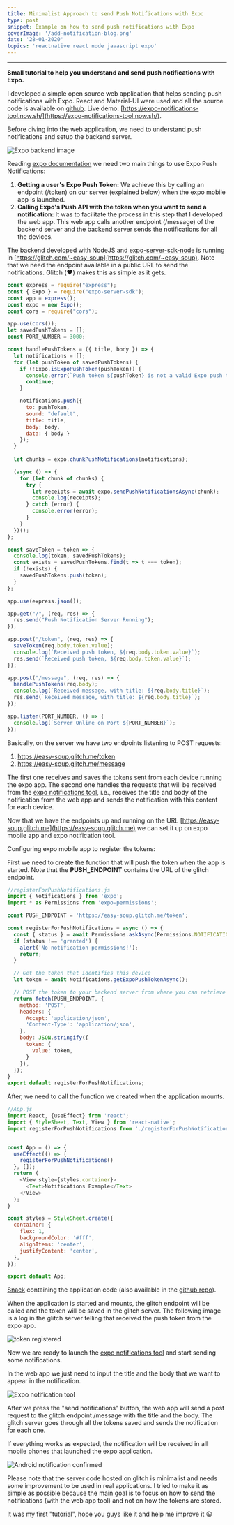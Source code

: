 ```yaml
---
title: Minimalist Approach to send Push Notifications with Expo
type: post
snippet: Example on how to send push notifications with Expo
coverImage: '/add-notification-blog.png'
date: '28-01-2020'
topics: 'reactnative react node javascript expo'
---
```


___

**Small tutorial to help you understand and send push notifications with Expo.**

I developed a simple open source web application that helps sending push notifications with Expo. React and Material-UI were used and all the source code is available on [github](https://github.com/jose-donato/expo-notifications-tool). Live demo: [https://expo-notifications-tool.now.sh/](https://expo-notifications-tool.now.sh/).

Before diving into the web application, we need to understand push notifications and setup the backend server.

![Expo backend image](https://i.imgur.com/wIVQJjm.png)

Reading [expo documentation](https://docs.expo.io/versions/latest/guides/push-notifications/) we need two main things to use Expo Push Notifications:

1. **Getting a user's Expo Push Token:**
We achieve this by calling an endpoint (/token) on our server (explained below) when the expo mobile app is launched.
2. **Calling Expo's Push API with the token when you want to send a notification:**
It was to facilitate the process in this step that I developed the web app. This web app calls another endpoint (/message) of the backend server and the backend server sends the notifications for all the devices.




The backend developed with NodeJS and [expo-server-sdk-node](https://github.com/expo/expo-server-sdk-node) is running in [https://glitch.com/~easy-soup](https://glitch.com/~easy-soup). Note that we need the endpoint available in a public URL to send the notifications. Glitch (❤️) makes this as simple as it gets. 

```javascript
const express = require("express");
const { Expo } = require("expo-server-sdk");
const app = express();
const expo = new Expo();
const cors = require("cors");

app.use(cors());
let savedPushTokens = [];
const PORT_NUMBER = 3000;

const handlePushTokens = ({ title, body }) => {
  let notifications = [];
  for (let pushToken of savedPushTokens) {
    if (!Expo.isExpoPushToken(pushToken)) {
      console.error(`Push token ${pushToken} is not a valid Expo push token`);
      continue;
    }

    notifications.push({
      to: pushToken,
      sound: "default",
      title: title,
      body: body,
      data: { body }
    });
  }
  
  let chunks = expo.chunkPushNotifications(notifications);

  (async () => {
    for (let chunk of chunks) {
      try {
        let receipts = await expo.sendPushNotificationsAsync(chunk);
        console.log(receipts);
      } catch (error) {
        console.error(error);
      }
    }
  })();
};

const saveToken = token => {
  console.log(token, savedPushTokens);
  const exists = savedPushTokens.find(t => t === token);
  if (!exists) {
    savedPushTokens.push(token);
  }
};

app.use(express.json());

app.get("/", (req, res) => {
  res.send("Push Notification Server Running");
});

app.post("/token", (req, res) => {
  saveToken(req.body.token.value);
  console.log(`Received push token, ${req.body.token.value}`);
  res.send(`Received push token, ${req.body.token.value}`);
});

app.post("/message", (req, res) => {
  handlePushTokens(req.body);
  console.log(`Received message, with title: ${req.body.title}`);
  res.send(`Received message, with title: ${req.body.title}`);
});

app.listen(PORT_NUMBER, () => {
  console.log(`Server Online on Port ${PORT_NUMBER}`);
});
```
Basically, on the server we have two endpoints listening to POST requests:
1. https://easy-soup.glitch.me/token
2. https://easy-soup.glitch.me/message

The first one receives and saves the tokens sent from each device running the expo app.
The second one handles the requests that will be received from the [expo notifications tool](https://expo-notifications-tool.now.sh/), i.e., receives the title and body of the notification from the web app and sends the notification with this content for each device.

Now that we have the endpoints up and running on the URL [https://easy-soup.glitch.me](https://easy-soup.glitch.me) we can set it up on expo mobile app and expo notification tool.


Configuring expo mobile app to register the tokens:

First we need to create the function that will push the token when the app is started. Note that the **PUSH_ENDPOINT** contains the URL of the glitch endpoint.

```javascript
//registerForPushNotifications.js
import { Notifications } from 'expo';
import * as Permissions from 'expo-permissions';

const PUSH_ENDPOINT = 'https://easy-soup.glitch.me/token';

const registerForPushNotifications = async () => {
  const { status } = await Permissions.askAsync(Permissions.NOTIFICATIONS);
  if (status !== 'granted') {
    alert('No notification permissions!');
    return;
  }

  // Get the token that identifies this device
  let token = await Notifications.getExpoPushTokenAsync();

  // POST the token to your backend server from where you can retrieve it to send push notifications.
  return fetch(PUSH_ENDPOINT, {
    method: 'POST',
    headers: {
      Accept: 'application/json',
      'Content-Type': 'application/json',
    },
    body: JSON.stringify({
      token: {
        value: token,
      }
    }),
  });
}
export default registerForPushNotifications;
```

After, we need to call the function we created when the application mounts.

```javascript
//App.js
import React, {useEffect} from 'react';
import { StyleSheet, Text, View } from 'react-native';
import registerForPushNotifications from './registerForPushNotifications';


const App = () => {
  useEffect(() => {
    registerForPushNotifications()
  }, []);
  return (
    <View style={styles.container}>
      <Text>Notifications Example</Text>
    </View>
  );
}

const styles = StyleSheet.create({
  container: {
    flex: 1,
    backgroundColor: '#fff',
    alignItems: 'center',
    justifyContent: 'center',
  },
});

export default App;
```

[Snack](https://snack.expo.io/ry81q7pWI) containing the application code (also available in the [github repo](https://github.com/jose-donato/expo-notifications-tool)).

When the application is started and mounts, the glitch endpoint will be called and the token will be saved in the glitch server. The following image is a log in the glitch server telling that received the push token from the expo app.

![token registered](https://i.imgur.com/KBEdFkg.png)



Now we are ready to launch the [expo notifications tool](https://expo-notifications-tool.now.sh/) and start sending some notifications. 

In the web app we just need to input the title and the body that we want to appear in the notification.

![Expo notification tool](https://i.imgur.com/V5Sr9qU.png)

After we press the "send notifications" button, the web app will send a post request to the glitch endpoint /message with the title and the body. The glitch server goes through all the tokens saved and sends the notification for each one.

If everything works as expected, the notification will be received in all mobile phones that launched the expo application.

![Android notification confirmed](https://i.imgur.com/TOj96c7.png)


Please note that the server code hosted on glitch is minimalist and needs some improvement to be used in real applications. 
I tried to make it as simple as possible because the main goal is to focus on how to send the notifications (with the web app tool) and not on how the tokens are stored.

It was my first "tutorial", hope you guys like it and help me improve it 😀
